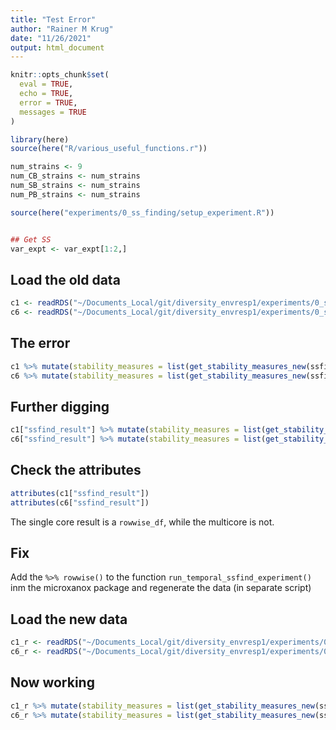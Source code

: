 ```yaml
---
title: "Test Error"
author: "Rainer M Krug"
date: "11/26/2021"
output: html_document
---
```


```r
knitr::opts_chunk$set(
  eval = TRUE,
  echo = TRUE,
  error = TRUE,
  messages = TRUE
)

library(here)
source(here("R/various_useful_functions.r"))

num_strains <- 9
num_CB_strains <- num_strains
num_SB_strains <- num_strains
num_PB_strains <- num_strains

source(here("experiments/0_ss_finding/setup_experiment.R"))


## Get SS
var_expt <- var_expt[1:2,]

```

## Load the old data

```r
c1 <- readRDS("~/Documents_Local/git/diversity_envresp1/experiments/0_ss_finding/data/1c_9_strain_SS_data.RDS")
c6 <- readRDS("~/Documents_Local/git/diversity_envresp1/experiments/0_ss_finding/data/6c_9_strain_SS_data.RDS")
```

## The error

```r
c1 %>% mutate(stability_measures = list(get_stability_measures_new(ssfind_result)))
c6 %>% mutate(stability_measures = list(get_stability_measures_new(ssfind_result)))
```

## Further digging
```r
c1["ssfind_result"] %>% mutate(stability_measures = list(get_stability_measures_new(ssfind_result)))
c6["ssfind_result"] %>% mutate(stability_measures = list(get_stability_measures_new(ssfind_result)))
```

## Check the attributes
```r
attributes(c1["ssfind_result"])
attributes(c6["ssfind_result"])
```

The single core result is a `rowwise_df`, while the multicore is not.

## Fix
Add the `%>% rowwise()` to the function `run_temporal_ssfind_experiment()` inm the microxanox package and regenerate the data (in separate script)

## Load the new data

```r
c1_r <- readRDS("~/Documents_Local/git/diversity_envresp1/experiments/0_ss_finding/data/1c_rowwise_9_strain_SS_data.RDS")
c6_r <- readRDS("~/Documents_Local/git/diversity_envresp1/experiments/0_ss_finding/data/6c_rowwise_9_strain_SS_data.RDS")
```

## Now working

```r
c1_r %>% mutate(stability_measures = list(get_stability_measures_new(ssfind_result)))
c6_r %>% mutate(stability_measures = list(get_stability_measures_new(ssfind_result)))
```

